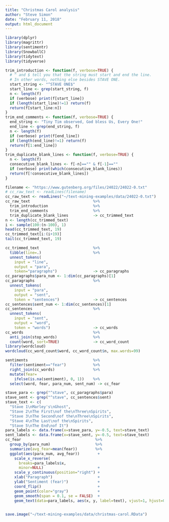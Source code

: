 ```yaml
---
title: "Christmas Carol analysis"
author: "Steve Simon"
date: "February 11, 2018"
output: html_document
---
```


```r
library(dplyr)
library(magrittr)
library(sentimentr)
library(SnowballC)
library(tidytext)
library(tidyverse)
```

```r
trim_introduction <- function(f, verbose=TRUE) {
  # ^ and $ tell you that the string must start and end the line.
  # In other words, nothing else besides STAVE ONE.
  start_string <- "^STAVE ONE$"
  start_line <- grep(start_string, f)
  n <- length(f)
  if (verbose) print(f[start_line])
  if (length(start_line)!=1) return(f)
  return(f[start_line:n])
}
trim_end_comments <- function(f, verbose=TRUE) {
  end_string <- "Tiny Tim observed, God bless Us, Every One!"
  end_line <- grep(end_string, f)
  n <- length(f)
  if (verbose) print(f[end_line])
  if (length(end_line)!=1) return(f)
  return(f[1:end_line])
}
trim_duplicate_blank_lines <- function(f, verbose=TRUE) {
  n <- length(f)
  consecutive_blank_lines <- f[-n]=="" & f[-1]==""
  if (verbose) print(which(consecutive_blank_lines))
  return(f[!consecutive_blank_lines])
}

filename <- "https://www.gutenberg.org/files/24022/24022-0.txt"
# cc_raw_text <- readLines(filename)
cc_raw_text <- readLines("~/text-mining-examples/data/24022-0.txt")
cc_raw_text                            %>%
  trim_introduction                    %>%
  trim_end_comments                    %>%
  trim_duplicate_blank_lines           -> cc_trimmed_text
n <- length(cc_trimmed_text)
i <- sample(100:(n-100), 1)
head(cc_trimmed_text, 19)
cc_trimmed_text[i:(i+19)]
tail(cc_trimmed_text, 19)
```

```r
cc_trimmed_text                        %>%
  tibble(line=.)                       %>%
  unnest_tokens(
    input = "line",
    output = "para",
    token="paragraphs")                -> cc_paragraphs
cc_paragraphs$para_num <- 1:dim(cc_paragraphs)[1]
cc_paragraphs                          %>%
  unnest_tokens(
    input = "para",
    output = "sent",
    token = "sentences")               -> cc_sentences
cc_sentences$sent_num <- 1:dim(cc_sentences)[1]
cc_sentences                           %>%
  unnest_tokens(
    input = "sent",
    output = "word",
    token = "words")                   -> cc_words
cc_words                               %>%
  anti_join(stop_words)                %>%
  count(word, sort=TRUE)               -> cc_word_count
library(wordcloud)
wordcloud(cc_word_count$word, cc_word_count$n, max.words=99)
```

```r
sentiments                             %>%
  filter(sentiment=="fear")            %>%
  right_join(cc_words)                 %>%
  mutate(fear=
    ifelse(is.na(sentiment), 0, 1))    %>%
  select(word, fear, para_num, sent_num) -> cc_fear

stave_para <- grep("^stave", cc_paragraphs$para)
stave_sent <- grep("^stave", cc_sentences$sent)
stave_text <- c(
  "Stave 1\nMarley's\nGhost", 
  "Stave 2\nThe First\nof the\nThree\nSpirits",
  "Stave 3\nThe Second\nof the\nThree\nSpirits",
  "Stave 4\nThe Last\nof the\nSpirits",
  "Stave 5\nThe End\nof It")
para_labels <- data.frame(x=stave_para, y=-0.5, text=stave_text)
sent_labels <- data.frame(x=stave_sent, y=-0.5, text=stave_text)
cc_fear                                 %>%
  group_by(para_num)                    %>%
  summarize(avg_fear=mean(fear))        %>%
  ggplot(aes(para_num, avg_fear))        +
    scale_x_reverse(
      breaks=para_labels$x,
      minor=NULL)                        +
    scale_y_continuous(position="right") +
    xlab("Paragraph")                    +
    ylab("Sentiment (fear)")             +
    coord_flip()                         +
    geom_point(color="gray")             +
    geom_smooth(span = 0.1, se = FALSE)  +
    geom_text(data=para_labels, aes(x, y, label=text), vjust=1, hjust=0) 
  
```

```r
save.image("~/text-mining-examples/data/christmas-carol.RData")
```